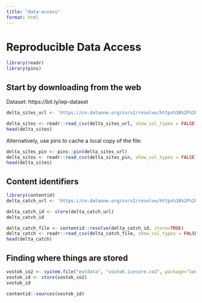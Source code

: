 ```yaml
---
title: "data-access"
format: html
---
```


# Reproducible Data Access

```r
library(readr)
library(pins)
```

## Start by downloading from the web

Dataset: https://bit.ly/iep-dataset

```r
delta_sites_url <- 'https://cn.dataone.org/cn/v2/resolve/https%3A%2F%2Fpasta.lternet.edu%2Fpackage%2Fdata%2Feml%2Fedi%2F233%2F2%2F6a82451e84be1fe82c9821f30ffc2d7d'

delta_sites <- readr::read_csv(delta_sites_url, show_col_types = FALSE)
head(delta_sites)
```

Alternatively, use pins to cache a local copy of the file:

```r
delta_sites_pin <- pins::pin(delta_sites_url)
delta_sites <- readr::read_csv(delta_sites_pin, show_col_types = FALSE)
head(delta_sites)
```

## Content identifiers

```r
library(contentid)
delta_catch_url <- 'https://cn.dataone.org/cn/v2/resolve/https%3A%2F%2Fpasta.lternet.edu%2Fpackage%2Fdata%2Feml%2Fedi%2F233%2F2%2F015e494911cf35c90089ced5a3127334'

delta_catch_id <- store(delta_catch_url)
delta_catch_id
```

```r
delta_catch_file <- contentid::resolve(delta_catch_id, store=TRUE)
delta_catch <- readr::read_csv(delta_catch_file, show_col_types = FALSE)
head(delta_catch)
```

## Finding where things are stored

```r
vostok_co2 <- system.file("extdata", "vostok.icecore.co2", package="contentid")
vostok_id <- store(vostok_co2)
vostok_id
```

```r
contentid::sources(vostok_id)
```

